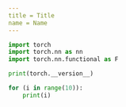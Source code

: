```yaml
---
title = Title
name = Name
---
```


```python
import torch
import torch.nn as nn
import torch.nn.functional as F

print(torch.__version__)
```

```python
for (i in range(10)):
    print(i)
```

